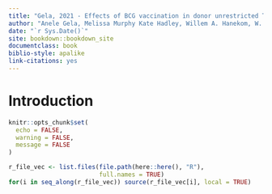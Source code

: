 ```yaml
--- 
title: "Gela, 2021 - Effects of BCG vaccination in donor unrestricted T cells in humans"
author: "Anele Gela, Melissa Murphy Kate Hadley, Willem A. Hanekom, W. Henry Boom, John L. Johnson, Daniel F. Hoft, Simone A. Joosten, Tom H.M. Ottenhoff, Sara Suliman, D. Branch Moody, David M. Lewinsohn, Mark Hatherill, Chetan Seshadri, Elisa Nemes, and Thomas J. Scriba, and the Delayed BCG Study Team."
date: "`r Sys.Date()`"
site: bookdown::bookdown_site
documentclass: book
biblio-style: apalike
link-citations: yes
---
```


# Introduction

```r
knitr::opts_chunk$set(
  echo = FALSE, 
  warning = FALSE, 
  message = FALSE
)
```

```r
r_file_vec <- list.files(file.path(here::here(), "R"),
                         full.names = TRUE)
for(i in seq_along(r_file_vec)) source(r_file_vec[i], local = TRUE)
```
